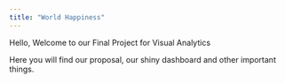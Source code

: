 ```yaml
---
title: "World Happiness"
---
```


Hello, Welcome to our Final Project for Visual Analytics

Here you will find our proposal, our shiny dashboard and other important things.
